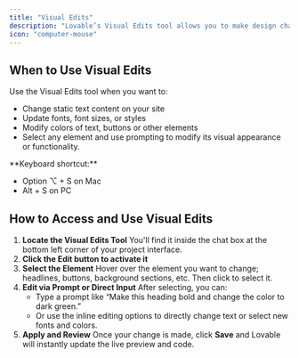 ```yaml
---
title: "Visual Edits"
description: "Lovable’s Visual Edits tool allows you to make design changes directly from the interface. You can select elements on the page and either edit them instantly,such as updating text or colors,or useprompts to adjust functionality and layout. This tool is useful for making quick, targeted updates without needing to modify the code manually or use the Ai."
icon: "computer-mouse"
---
```


## When to Use Visual Edits

Use the Visual Edits tool when you want to:

- Change static text content on your site
- Update fonts, font sizes, or styles
- Modify colors of text, buttons or other elements
- Select any element and use prompting to modify its visual appearance or functionality.

<Tip>
  **Keyboard shortcut:**

  - Option ⌥ \+ S on Mac
  - Alt \+ S on PC
</Tip>

## How to Access and Use Visual Edits

1. **Locate the Visual Edits Tool**
  You'll find it inside the chat box at the bottom left corner of your project interface.
2. **Click the Edit button to activate it**
3. **Select the Element**
  Hover over the element you want to change; headlines, buttons, background sections, etc. Then click to select it.
4. **Edit via Prompt or Direct Input**
  After selecting, you can:
   - Type a prompt like “Make this heading bold and change the color to dark green.”
   - Or use the inline editing options to directly change text or select new fonts and colors.
5. **Apply and Review**
  Once your change is made, click **Save** and Lovable will instantly update the live preview and code.